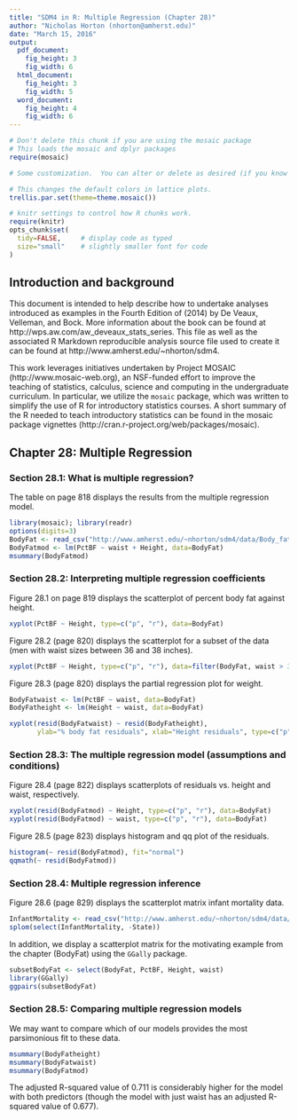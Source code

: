 ```yaml
---
title: "SDM4 in R: Multiple Regression (Chapter 28)"
author: "Nicholas Horton (nhorton@amherst.edu)"
date: "March 15, 2016"
output: 
  pdf_document:
    fig_height: 3
    fig_width: 6
  html_document:
    fig_height: 3
    fig_width: 5
  word_document:
    fig_height: 4
    fig_width: 6
---
```



```r
# Don't delete this chunk if you are using the mosaic package
# This loads the mosaic and dplyr packages
require(mosaic)
```

```r
# Some customization.  You can alter or delete as desired (if you know what you are doing).

# This changes the default colors in lattice plots.
trellis.par.set(theme=theme.mosaic())  

# knitr settings to control how R chunks work.
require(knitr)
opts_chunk$set(
  tidy=FALSE,     # display code as typed
  size="small"    # slightly smaller font for code
)
```

## Introduction and background 

This document is intended to help describe how to undertake analyses introduced 
as examples in the Fourth Edition of \emph{Stats: Data and Models} (2014) by De Veaux, Velleman, and Bock.
More information about the book can be found at http://wps.aw.com/aw_deveaux_stats_series.  This
file as well as the associated R Markdown reproducible analysis source file used to create it can be found at http://www.amherst.edu/~nhorton/sdm4.

This work leverages initiatives undertaken by Project MOSAIC (http://www.mosaic-web.org), an NSF-funded effort to improve the teaching of statistics, calculus, science and computing in the undergraduate curriculum. In particular, we utilize the `mosaic` package, which was written to simplify the use of R for introductory statistics courses. A short summary of the R needed to teach introductory statistics can be found in the mosaic package vignettes (http://cran.r-project.org/web/packages/mosaic).

## Chapter 28: Multiple Regression

### Section 28.1: What is multiple regression?


The table on page 818 displays the results from the multiple regression model.

```r
library(mosaic); library(readr)
options(digits=3)
BodyFat <- read_csv("http://www.amherst.edu/~nhorton/sdm4/data/Body_fat_complete.csv")
BodyFatmod <- lm(PctBF ~ waist + Height, data=BodyFat)
msummary(BodyFatmod)
```

### Section 28.2: Interpreting multiple regression coefficients

Figure 28.1 on page 819 displays the scatterplot of percent body fat against height.

```r
xyplot(PctBF ~ Height, type=c("p", "r"), data=BodyFat)
```

Figure 28.2 (page 820) displays the scatterplot for a subset of the data (men with waist sizes between 36 and 38 inches).

```r
xyplot(PctBF ~ Height, type=c("p", "r"), data=filter(BodyFat, waist > 36, waist < 38))
```

Figure 28.3 (page 820) displays the partial regression plot for weight.

```r
BodyFatwaist <- lm(PctBF ~ waist, data=BodyFat)
BodyFatheight <- lm(Height ~ waist, data=BodyFat)

xyplot(resid(BodyFatwaist) ~ resid(BodyFatheight), 
       ylab="% body fat residuals", xlab="Height residuals", type=c("p", "r"))
```

### Section 28.3: The multiple regression model (assumptions and conditions)

Figure 28.4 (page 822) displays scatterplots of residuals vs. height and waist, respectively.

```r
xyplot(resid(BodyFatmod) ~ Height, type=c("p", "r"), data=BodyFat)
xyplot(resid(BodyFatmod) ~ waist, type=c("p", "r"), data=BodyFat)
```

Figure 28.5 (page 823) displays histogram and qq plot of the residuals.

```r
histogram(~ resid(BodyFatmod), fit="normal")
qqmath(~ resid(BodyFatmod))
```

 
### Section 28.4: Multiple regression inference

Figure 28.6 (page 829) displays the scatterplot matrix infant mortality data.  

```r
InfantMortality <- read_csv("http://www.amherst.edu/~nhorton/sdm4/data/Infant_Mortality.csv")
splom(select(InfantMortality, -State))
```

In addition, we display a scatterplot matrix for the motivating example from the chapter (BodyFat) using the `GGally` package.
```r
subsetBodyFat <- select(BodyFat, PctBF, Height, waist)
library(GGally)
ggpairs(subsetBodyFat)
```

 
### Section 28.5: Comparing multiple regression models

We may want to compare which of our models provides the most parsimonious fit to these data.

```r
msummary(BodyFatheight)
msummary(BodyFatwaist)
msummary(BodyFatmod)
```

The adjusted R-squared value of 0.711 is considerably higher for the model
with both predictors (though the model with just waist has an adjusted R-squared value of 0.677).

